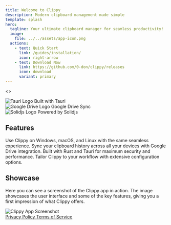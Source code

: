 ```yaml
---
title: Welcome to Clippy
description: Modern clipboard management made simple
template: splash
hero:
  tagline: Your ultimate clipboard manager for seamless productivity!
  image:
    file: ../../assets/app-icon.png
  actions:
    - text: Quick Start
      link: /guides/installation/
      icon: right-arrow
    - text: Download Now
      link: https://github.com/0-don/clippy/releases
      icon: download
      variant: primary
---
```



<>
  <div class="flex flex-wrap justify-center gap-8">
    <div class="!mt-0 flex w-32 flex-col items-center gap-2 transition-transform duration-200 hover:-translate-y-1">
      <img
        src="src/assets/logos--tauri.svg"
        alt="Tauri Logo"
        class="aspect-square h-12 w-12 object-contain object-center"
      />
      <span class="text-center text-sm">Built with Tauri</span>
    </div>
    <div class="!mt-0 flex w-32 flex-col items-center gap-2 transition-transform duration-200 hover:-translate-y-1">
      <img
        src="src/assets/logos--google-drive.svg"
        alt="Google Drive Logo"
        class="aspect-square h-12 w-12 object-contain object-center"
      />
      <span class="text-center text-sm">Google Drive Sync</span>
    </div>
    <div class="!mt-0 flex w-32 flex-col items-center gap-2 transition-transform duration-200 hover:-translate-y-1">
      <img
        src="src/assets/logos--solidjs.svg"
        alt="Solidjs Logo"
        class="aspect-square h-12 w-12 object-contain object-center"
      />
      <span class="text-center text-sm">Powered by Solidjs</span>
    </div>
  </div>

## Features

<CardGrid>
  <Card title="Cross-Platform" icon="laptop">
    Use Clippy on Windows, macOS, and Linux with the same seamless experience.
  </Card>
  <Card title="Cloud Sync" icon="seti:salesforce">
    Sync your clipboard history across all your devices with Google Drive integration.
  </Card>
  <Card title="Secure" icon="seti:lock">
    Built with Rust and Tauri for maximum security and performance.
  </Card>
  <Card title="Customizable" icon="setting">
    Tailor Clippy to your workflow with extensive configuration options.
  </Card>
</CardGrid>

## Showcase

<div class="flex flex-col items-center justify-center">
  <p>
    Here you can see a screenshot of the Clippy app in action. The image showcases the user interface and some of the
    key features, giving you a first impression of what Clippy offers.
  </p>
  <img src="src/assets/clippy-showcase.webp" alt="Clippy App Screenshot" class="rounded-xl shadow-lg" />
</div>

<div class="!mt-16 flex justify-between border-t border-slate-200 pt-6 dark:border-slate-700">
  <a href="/legal/privacy-policy" class="text-slate-500 transition-colors hover:text-blue-500 hover:underline">
    Privacy Policy
  </a>
  <a href="/legal/terms-of-service" class="text-slate-500 transition-colors hover:text-blue-500 hover:underline">
    Terms of Service
  </a>
</div>
</>
